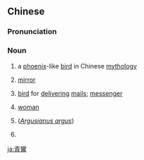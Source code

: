 {{also|青鸾}}
==Chinese==
{{zh-forms|s=青鸾}}

===Pronunciation===
{{zh-pron
|m=qīngluán
|c=cing1 lyun4
|cat=n
}}

===Noun===
{{zh-noun}}

# {{lb|zh|mythology}} a [[phoenix]]-like [[bird]] in Chinese [[mythology]]
# {{lb|zh|figurative|literary}} [[mirror]] {{gloss|as the bird ''qingluan'' likes to dance in front of mirrors}}
# {{lb|zh|figurative|literary}} [[bird]] for [[delivering]] [[mail]]s; [[messenger]]
# {{lb|zh|figurative|literary}} [[woman]]
# {{w|great argus}} (''[[Argusianus argus]]'')
# {{lb|zh|historical}} {{zh-alt-form|青鑾|[[tingling]] [[bell]] on an [[imperial]] [[carriage]]}}

{{zh-cat|Birds}}

[[ja:青鸞]]